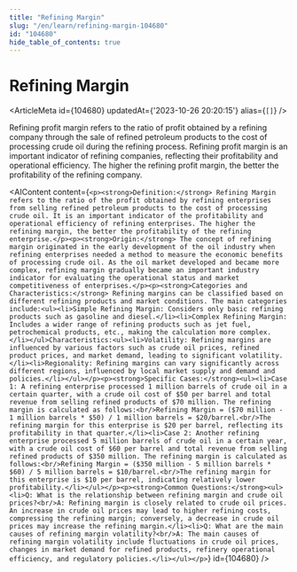 ```yaml
---
title: "Refining Margin"
slug: "/en/learn/refining-margin-104680"
id: "104680"
hide_table_of_contents: true
---
```



# Refining Margin

<ArticleMeta id={104680} updatedAt={'2023-10-26 20:20:15'} alias={`[]`} />
<div className='border-solid border-b border-t-0 my-4 border-[var(--ifm-color-gray-300)]' />

Refining profit margin refers to the ratio of profit obtained by a refining company through the sale of refined petroleum products to the cost of processing crude oil during the refining process. Refining profit margin is an important indicator of refining companies, reflecting their profitability and operational efficiency. The higher the refining profit margin, the better the profitability of the refining company.

<AIContent content={`<p><strong>Definition:</strong> Refining Margin refers to the ratio of the profit obtained by refining enterprises from selling refined petroleum products to the cost of processing crude oil. It is an important indicator of the profitability and operational efficiency of refining enterprises. The higher the refining margin, the better the profitability of the refining enterprise.</p><p><strong>Origin:</strong> The concept of refining margin originated in the early development of the oil industry when refining enterprises needed a method to measure the economic benefits of processing crude oil. As the oil market developed and became more complex, refining margin gradually became an important industry indicator for evaluating the operational status and market competitiveness of enterprises.</p><p><strong>Categories and Characteristics:</strong> Refining margins can be classified based on different refining products and market conditions. The main categories include:<ul><li>Simple Refining Margin: Considers only basic refining products such as gasoline and diesel.</li><li>Complex Refining Margin: Includes a wider range of refining products such as jet fuel, petrochemical products, etc., making the calculation more complex.</li></ul>Characteristics:<ul><li>Volatility: Refining margins are influenced by various factors such as crude oil prices, refined product prices, and market demand, leading to significant volatility.</li><li>Regionality: Refining margins can vary significantly across different regions, influenced by local market supply and demand and policies.</li></ul></p><p><strong>Specific Cases:</strong><ul><li>Case 1: A refining enterprise processed 1 million barrels of crude oil in a certain quarter, with a crude oil cost of $50 per barrel and total revenue from selling refined products of $70 million. The refining margin is calculated as follows:<br/>Refining Margin = ($70 million - 1 million barrels * $50) / 1 million barrels = $20/barrel.<br/>The refining margin for this enterprise is $20 per barrel, reflecting its profitability in that quarter.</li><li>Case 2: Another refining enterprise processed 5 million barrels of crude oil in a certain year, with a crude oil cost of $60 per barrel and total revenue from selling refined products of $350 million. The refining margin is calculated as follows:<br/>Refining Margin = ($350 million - 5 million barrels * $60) / 5 million barrels = $10/barrel.<br/>The refining margin for this enterprise is $10 per barrel, indicating relatively lower profitability.</li></ul></p><p><strong>Common Questions:</strong><ul><li>Q: What is the relationship between refining margin and crude oil prices?<br/>A: Refining margin is closely related to crude oil prices. An increase in crude oil prices may lead to higher refining costs, compressing the refining margin; conversely, a decrease in crude oil prices may increase the refining margin.</li><li>Q: What are the main causes of refining margin volatility?<br/>A: The main causes of refining margin volatility include fluctuations in crude oil prices, changes in market demand for refined products, refinery operational efficiency, and regulatory policies.</li></ul></p>`} id={104680} />
